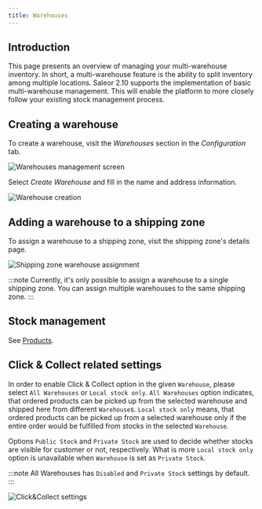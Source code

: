 ```yaml
---
title: Warehouses
---
```


## Introduction

This page presents an overview of managing your multi-warehouse inventory. In short, a multi-warehouse feature is the ability to split inventory among multiple locations. Saleor 2.10 supports the implementation of basic multi-warehouse management. This will enable the platform to more closely follow your existing stock management process.

## Creating a warehouse

To create a warehouse, visit the _Warehouses_ section in the _Configuration_ tab.

![Warehouses management screen](../screenshots/config-warehouse-list.png)

Select _Create&nbsp;Warehouse_ and fill in the name and address information.

![Warehouse creation](../screenshots/config-warehouse-new.png)

## Adding a warehouse to a shipping zone

To assign a warehouse to a shipping zone, visit the shipping zone's details page.

![Shipping zone warehouse assignment](../screenshots/config-warehouse-assign.png)

:::note
Currently, it's only possible to assign a warehouse to a single shipping zone. You can assign multiple warehouses to the same shipping zone.
:::

## Stock management

See [Products](dashboard/catalog/products.md#stock-management).


## Click & Collect related settings

In order to enable Click & Collect option in the given `Warehouse`, please select `All Warehouses` or `Local stock only`. `All Warehouses` option indicates, that ordered products can be picked up from the selected warehouse and shipped here from different `Warehouse`s. `Local stock only` means, that ordered products can be picked up from a selected warehouse only if the entire order would be fulfilled from stocks in the selected `Warehouse`.

Options  `Public Stock` and `Private Stock` are used to decide whether stocks are visible for customer or not, respectively. What is more `Local stock only` option is unavailable when `Warehouse` is set as `Private Stock`.

:::note
All Warehouses has `Disabled` and `Private Stock` settings by default.
:::

![Click&Collect settings](../screenshots/config-warehouse-click&collect.png)